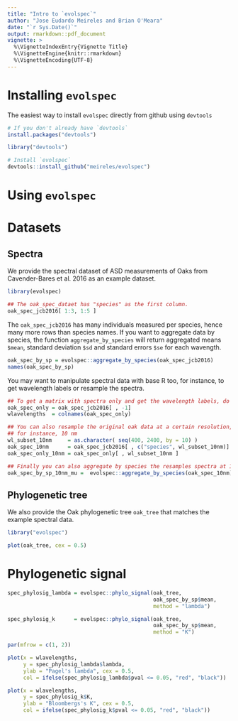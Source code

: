 ```yaml
---
title: "Intro to `evolspec`"
author: "Jose Eudardo Meireles and Brian O'Meara"
date: "`r Sys.Date()`"
output: rmarkdown::pdf_document
vignette: >
  %\VignetteIndexEntry{Vignette Title}
  %\VignetteEngine{knitr::rmarkdown}
  %\VignetteEncoding{UTF-8}
---
```


# Installing `evolspec`

The easiest way to install `evolspec` directly from github using `devtools`

```r
# If you don't already have `devtools`
install.packages("devtools")

library("devtools")

# Install `evolspec`
devtools::install_github("meireles/evolspec")
```

# Using `evolspec`

# Datasets

## Spectra

We provide the spectral dataset of ASD measurements of Oaks from Cavender-Bares et al. 2016 as an example dataset.

```r
library(evolspec)

## The oak_spec_dataet has "species" as the first column.
oak_spec_jcb2016[ 1:3, 1:5 ]
```

The `oak_spec_jcb2016` has many individuals measured per species, hence many more rows than species names. If you want to aggregate data by species, the function
`aggregate_by_species` will return aggregated means `$mean`, standard deviation `$sd` and standard errors `$se` for each wavength.

```r
oak_spec_by_sp = evolspec::aggregate_by_species(oak_spec_jcb2016)
names(oak_spec_by_sp)
```

You may want to manipulate spectral data with base R too, for instance, to get
wavelength labels or resample the spectra.

```r
## To get a matrix with spectra only and get the wavelength labels, do
oak_spec_only = oak_spec_jcb2016[ , -1]
wlavelengths  = colnames(oak_spec_only)

## You can also resample the original oak data at a certain resolution,
## for instance, 10 nm
wl_subset_10nm     = as.character( seq(400, 2400, by = 10) )
oak_spec_10nm      = oak_spec_jcb2016[ , c("species", wl_subset_10nm)]
oak_spec_only_10nm = oak_spec_only[ , wl_subset_10nm ]

## Finally you can also aggregate by species the resamples spectra at 10nm resolution
oak_spec_by_sp_10nm_mu =  evolspec::aggregate_by_species(oak_spec_10nm)$mean
```


## Phylogenetic tree

We also provide the Oak phylogenetic tree `oak_tree` that matches the example spectral data.
```r
library("evolspec")

plot(oak_tree, cex = 0.5)
```


# Phylogenetic signal

```r
spec_phylosig_lambda = evolspec::phylo_signal(oak_tree,
                                              oak_spec_by_sp$mean,
                                              method = "lambda")

spec_phylosig_k      = evolspec::phylo_signal(oak_tree,
                                              oak_spec_by_sp$mean,
                                              method = "K")

par(mfrow = c(1, 2))

plot(x = wlavelengths,
     y = spec_phylosig_lambda$lambda,
     ylab = "Pagel's lambda", cex = 0.5,
     col = ifelse(spec_phylosig_lambda$pval <= 0.05, "red", "black"))

plot(x = wlavelengths,
     y = spec_phylosig_k$K,
     ylab = "Bloombergs's K", cex = 0.5,
     col = ifelse(spec_phylosig_k$pval <= 0.05, "red", "black"))

```
